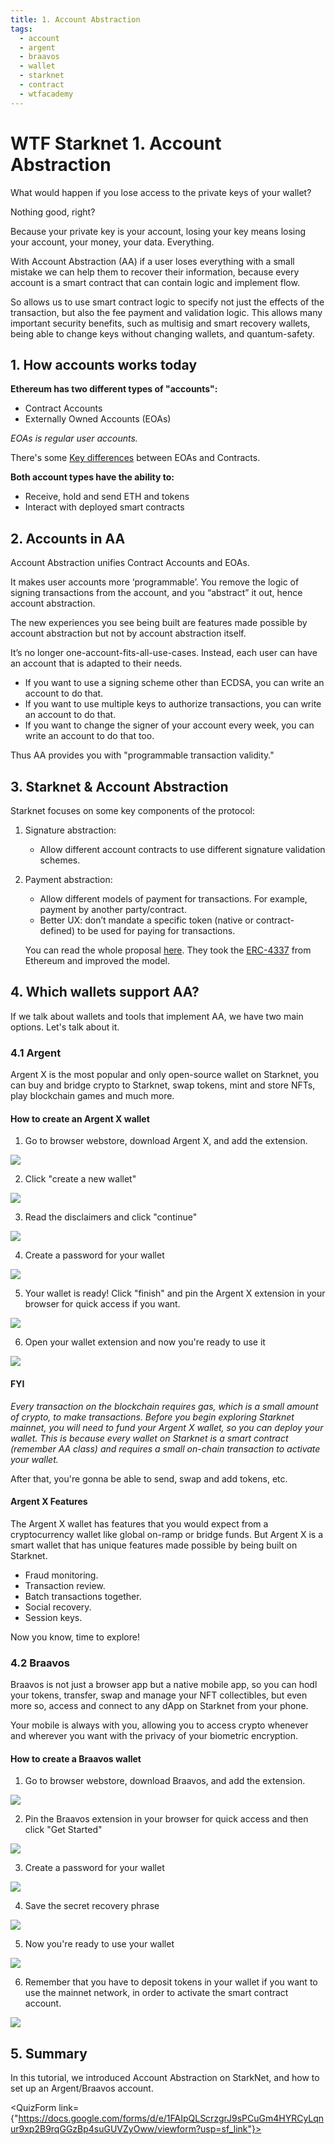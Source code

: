 ```yaml
---
title: 1. Account Abstraction
tags:
  - account
  - argent
  - braavos
  - wallet
  - starknet
  - contract
  - wtfacademy
---
```



<QuizProgress courseId={CourseId} lessonId={Lesson_1}></QuizProgress>

# WTF Starknet 1. Account Abstraction

What would happen if you lose access to the private keys of your wallet?

Nothing good, right?

Because your private key is your account, losing your key means losing your account, your money, your data. Everything.

With Account Abstraction (AA) if a user loses everything with a small mistake we can help them to recover their information, because every account is a smart contract that can contain logic and implement flow.

So allows us to use smart contract logic to specify not just the effects of the transaction, but also the fee payment and validation logic. This allows many important security benefits, such as multisig and smart recovery wallets, being able to change keys without changing wallets, and quantum-safety.


## 1. How accounts works today


**Ethereum has two different types of "accounts":**

* Contract Accounts
* Externally Owned Accounts (EOAs)

*EOAs is regular user accounts.*

There's some [Key differences](https://ethereum.org/en/developers/docs/accounts/) between EOAs and Contracts.

**Both account types have the ability to:**

* Receive, hold and send ETH and tokens
* Interact with deployed smart contracts




## 2. Accounts in AA

Account Abstraction unifies Contract Accounts and EOAs. 

It makes user accounts more ‘programmable’. You remove the logic of signing transactions from the account, and you “abstract” it out, hence account abstraction.

The new experiences you see being built are features made possible by account abstraction but not by account abstraction itself. 

It’s no longer one-account-fits-all-use-cases. Instead, each user can have an account that is adapted to their needs. 

* If you want to use a signing scheme other than ECDSA, you can write an account to do that.
* If you want to use multiple keys to authorize transactions, you can write an account to do that.
* If you want to change the signer of your account every week, you can write an account to do that too.

Thus AA provides you with "programmable transaction validity."


## 3. Starknet & Account Abstraction

Starknet focuses on some key components of the protocol:

1. Signature abstraction:
    * Allow different account contracts to use different signature validation schemes.
2. Payment abstraction:
    * Allow different models of payment for transactions. For example, payment by another party/contract.
    * Better UX: don’t mandate a specific token (native or contract-defined) to be used for paying for transactions.
    
    You can read the whole proposal [here](https://community.starknet.io/t/starknet-account-abstraction-model-part-1/781). They took the [ERC-4337](https://medium.com/infinitism/erc-4337-account-abstraction-without-ethereum-protocol-changes-d75c9d94dc4a) from Ethereum and improved the model.
    
## 4. Which wallets support AA?

If we talk about wallets and tools that implement AA, we have two main options. Let's talk about it.

### 4.1 Argent

Argent X is the most popular and only open-source wallet on Starknet, you can buy and bridge crypto to Starknet, swap tokens, mint and store NFTs, play blockchain games and much more.

#### How to create an Argent X wallet



1.  Go to browser webstore, download Argent X, and add the extension.

![](./img/1.png)

2. Click "create a new wallet"

![](./img/2.png)

3. Read the disclaimers and click "continue"

![](./img/3.png)

4. Create a password for your wallet
 
![](./img/4.png)

5. Your wallet is ready! Click "finish" and pin the Argent X extension in your browser for quick access if you want.

![](./img/5.png)

6. Open your wallet extension and now you're ready to use it

![](./img/6.png)



#### FYI

*Every transaction on the blockchain requires gas, which is a small amount of crypto, to make transactions. Before you begin exploring Starknet mainnet, you will need to fund your Argent X wallet, so you can deploy your wallet. This is because every wallet on Starknet is a smart contract (remember AA class) and requires a small on-chain transaction to activate your wallet.*

After that, you're gonna be able to send, swap and add tokens, etc.


#### Argent X Features

The Argent X wallet has features that you would expect from a cryptocurrency wallet like global on-ramp or bridge funds. But Argent X is a smart wallet that has unique features made possible by being built on Starknet. 

* Fraud monitoring.
* Transaction review.
* Batch transactions together.
* Social recovery.
* Session keys.


Now you know, time to explore! 

### 4.2 Braavos

Braavos is not just a browser app but a native mobile app, so you can hodl your tokens, transfer, swap and manage your NFT collectibles, but even more so, access and connect to any dApp on Starknet from your phone.

Your mobile is always with you, allowing you to access crypto whenever and wherever you want with the privacy of your biometric encryption.


#### How to create a Braavos wallet


1.  Go to browser webstore, download Braavos, and add the extension.

![](./img/7.png)


2. Pin the Braavos extension in your browser for quick access and then click "Get Started"

![](./img/8.png)


3. Create a password for your wallet
 
![](./img/9.png)


4. Save the secret recovery phrase

![](./img/10.png)

5. Now you're ready to use your wallet

![](./img/11.png)

6. Remember that you have to deposit tokens in your wallet if you want to use the mainnet network, in order to activate the smart contract account.

![](./img/12.png)

## 5. Summary

In this tutorial, we introduced Account Abstraction on StarkNet, and how to set up an Argent/Braavos account.

<QuizForm link={"https://docs.google.com/forms/d/e/1FAIpQLScrzgrJ9sPCuGm4HYRCyLqnur9xp2B9rqGGzBp4suGUVZyOww/viewform?usp=sf_link"}></QuizForm>
